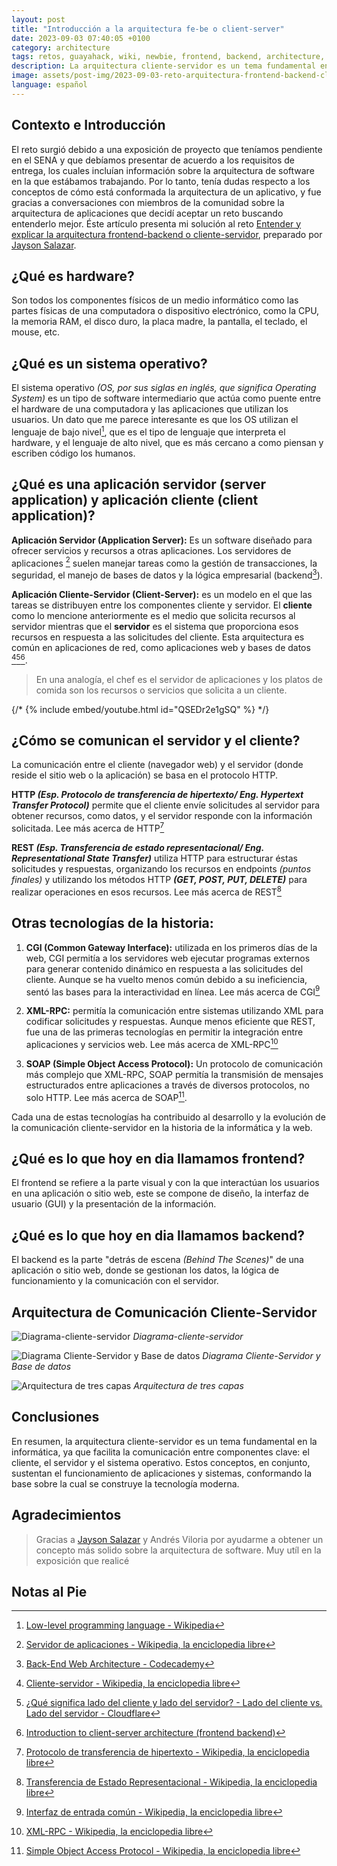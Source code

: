 ```yaml
---
layout: post
title: "Introducción a la arquitectura fe-be o client-server"
date: 2023-09-03 07:40:05 +0100
category: architecture
tags: retos, guayahack, wiki, newbie, frontend, backend, architecture, os
description: La arquitectura cliente-servidor es un tema fundamental en la informática, ya que facilita la comunicación entre componentes clave el cliente, el servidor y el sistema operativo. Estos conceptos, en conjunto, sustentan el funcionamiento de aplicaciones y sistemas, conformando la base sobre la cual se construye la tecnología moderna.
image: assets/post-img/2023-09-03-reto-arquitectura-frontend-backend-cliente-servidor/preview-reto-arquitectura-frontend-backend-cliente-servidor.jpg
language: español
---
```


## Contexto e Introducción

El reto surgió debido a una exposición de proyecto que teníamos pendiente en el SENA y que debíamos presentar de acuerdo a los requisitos de entrega, los cuales incluían información sobre la arquitectura de software en la que estábamos trabajando. Por lo tanto, tenía dudas respecto a los conceptos de cómo está conformada la arquitectura de un aplicativo, y fue gracias a conversaciones con miembros de la comunidad sobre la arquitectura de aplicaciones que decidí aceptar un reto buscando entenderlo mejor. Éste artículo presenta mi solución al reto [Entender y explicar la arquitectura frontend-backend o cliente-servidor](https://gitlab.com/guayahack/main/-/issues/105), preparado por [Jayson Salazar](https://guayahack.co/community/member/jdsalaro).

## ¿Qué es hardware?

Son todos los componentes físicos de un medio informático como las partes físicas de una computadora o dispositivo electrónico, como la CPU, la memoria RAM, el disco duro, la placa madre, la pantalla, el teclado, el mouse, etc.

## ¿Qué es un sistema operativo?

El sistema operativo _(OS, por sus siglas en inglés, que significa Operating System)_ es un tipo de software intermediario que actúa como puente entre el hardware de una computadora y las aplicaciones que utilizan los usuarios. Un dato que me parece interesante es que los OS utilizan el lenguaje de bajo nivel[^1], que es el tipo de lenguaje que interpreta el hardware, y el lenguaje de alto nivel, que es más cercano a como piensan y escriben código los humanos.

## ¿Qué es una aplicación servidor (server application) y aplicación cliente (client application)?

**Aplicación Servidor (Application Server):** Es un software diseñado para ofrecer servicios y recursos a otras aplicaciones. Los servidores de aplicaciones [^2] suelen manejar tareas como la gestión de transacciones, la seguridad, el manejo de bases de datos y la lógica empresarial (backend[^3]).

**Aplicación Cliente-Servidor (Client-Server):** es un modelo en el que las tareas se distribuyen entre los componentes cliente y servidor. El **cliente** como lo mencione anteriormente es el medio que solicita recursos al servidor mientras que el **servidor** es el sistema que proporciona esos recursos en respuesta a las solicitudes del cliente. Esta arquitectura es común en aplicaciones de red, como aplicaciones web y bases de datos [^4][^5][^6].

> En una analogía, el chef es el servidor de aplicaciones y los platos de comida son los recursos o servicios que solicita a un cliente.

{/* {% include embed/youtube.html id="QSEDr2e1gSQ" %} */}

## ¿Cómo se comunican el servidor y el cliente?

La comunicación entre el cliente (navegador web) y el servidor (donde reside el sitio web o la aplicación) se basa en el protocolo HTTP.

**HTTP _(Esp. Protocolo de transferencia de hipertexto/ Eng. Hypertext Transfer Protocol)_** permite que el cliente envíe solicitudes al servidor para obtener recursos, como datos, y el servidor responde con la información solicitada. Lee más acerca de HTTP[^7]

**REST _(Esp. Transferencia de estado representacional/ Eng. Representational State Transfer)_** utiliza HTTP para estructurar éstas solicitudes y respuestas, organizando los recursos en endpoints _(puntos finales)_ y utilizando los métodos HTTP _**(GET, POST, PUT, DELETE)**_ para realizar operaciones en esos recursos. Lee más acerca de REST[^8]

## Otras tecnologías de la historia:

1. **CGI (Common Gateway Interface):** utilizada en los primeros días de la web, CGI permitía a los servidores web ejecutar programas externos para generar contenido dinámico en respuesta a las solicitudes del cliente. Aunque se ha vuelto menos común debido a su ineficiencia, sentó las bases para la interactividad en línea. Lee más acerca de CGI[^9]

2. **XML-RPC:** permitía la comunicación entre sistemas utilizando XML para codificar solicitudes y respuestas. Aunque menos eficiente que REST, fue una de las primeras tecnologías en permitir la integración entre aplicaciones y servicios web. Lee más acerca de XML-RPC[^10]

3. **SOAP (Simple Object Access Protocol):** Un protocolo de comunicación más complejo que XML-RPC, SOAP permitía la transmisión de mensajes estructurados entre aplicaciones a través de diversos protocolos, no solo HTTP. Lee más acerca de SOAP[^11].

Cada una de estas tecnologías ha contribuido al desarrollo y la evolución de la comunicación cliente-servidor en la historia de la informática y la web.

## ¿Qué es lo que hoy en dia llamamos frontend?

El frontend se refiere a la parte visual y con la que interactúan los usuarios en una aplicación o sitio web, este se compone de diseño, la interfaz de usuario (GUI) y la presentación de la información.

## ¿Qué es lo que hoy en dia llamamos backend?

El backend es la parte "detrás de escena _(Behind The Scenes)_" de una aplicación o sitio web, donde se gestionan los datos, la lógica de funcionamiento y la comunicación con el servidor.

## Arquitectura de Comunicación Cliente-Servidor

![Diagrama-cliente-servidor](../assets/post-img/2023-09-03-reto-arquitectura-frontend-backend-cliente-servidor/diagrama-cliente-servidor.png)
_Diagrama-cliente-servidor_

![Diagrama Cliente-Servidor y Base de datos](../assets/post-img/2023-09-03-reto-arquitectura-frontend-backend-cliente-servidor/diagrama-cliente-servidor-base-de-datos.png)
_Diagrama Cliente-Servidor y Base de datos_

![Arquitectura de tres capas](../assets/post-img/2023-09-03-reto-arquitectura-frontend-backend-cliente-servidor/arquitectura-tres-capas.png)
_Arquitectura de tres capas_

## Conclusiones

En resumen, la arquitectura cliente-servidor es un tema fundamental en la informática, ya que facilita la comunicación entre componentes clave: el cliente, el servidor y el sistema operativo. Estos conceptos, en conjunto, sustentan el funcionamiento de aplicaciones y sistemas, conformando la base sobre la cual se construye la tecnología moderna.

## Agradecimientos

> Gracias a [Jayson Salazar](https://guayahack.co/community/member/jdsalaro/) y Andrés Viloria por ayudarme a obtener un concepto más solido sobre la arquitectura de software. Muy utíl en la exposición que realicé

## Notas al Pie

[^1]: [Low-level programming language - Wikipedia](https://en.wikipedia.org/wiki/Low-level_programming_language)

[^2]: [Servidor de aplicaciones - Wikipedia, la enciclopedia libre](https://es.wikipedia.org/wiki/Servidor_de_aplicaciones)

[^3]: [Back-End Web Architecture - Codecademy](https://www.codecademy.com/article/back-end-architecture)

[^4]: [Cliente-servidor - Wikipedia, la enciclopedia libre](https://es.wikipedia.org/wiki/Cliente-servidor)

[^5]: [¿Qué significa lado del cliente y lado del servidor? - Lado del cliente vs. Lado del servidor - Cloudflare](https://www.cloudflare.com/es-es/learning/serverless/glossary/client-side-vs-server-side/)

[^6]: [Introduction to client-server architecture (frontend backend)](https://fluffy.es/introduction-to-client-server)

[^7]: [Protocolo de transferencia de hipertexto - Wikipedia, la enciclopedia libre](https://es.wikipedia.org/wiki/Protocolo_de_transferencia_de_hipertexto)

[^8]: [Transferencia de Estado Representacional - Wikipedia, la enciclopedia libre](https://es.wikipedia.org/wiki/Transferencia_de_Estado_Representacional)

[^9]: [Interfaz de entrada común - Wikipedia, la enciclopedia libre](https://es.wikipedia.org/wiki/Interfaz_de_entrada_com%C3%BAn)

[^10]: [XML-RPC - Wikipedia, la enciclopedia libre](https://es.wikipedia.org/wiki/XML-RPC)

[^11]: [Simple Object Access Protocol - Wikipedia, la enciclopedia libre](https://es.wikipedia.org/wiki/Simple_Object_Access_Protocol)
